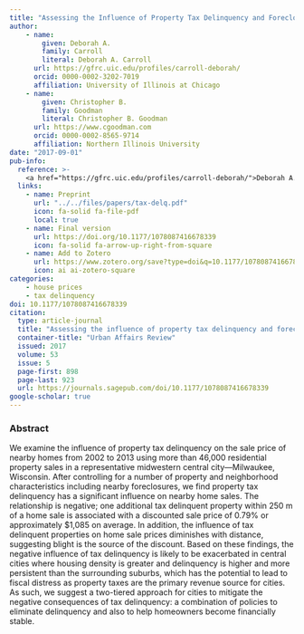 ```yaml
---
title: "Assessing the Influence of Property Tax Delinquency and Foreclosures on Residential Property Sales"
author: 
    - name: 
        given: Deborah A.
        family: Carroll
        literal: Deborah A. Carroll
      url: https://gfrc.uic.edu/profiles/carroll-deborah/
      orcid: 0000-0002-3202-7019
      affiliation: University of Illinois at Chicago
    - name: 
        given: Christopher B.
        family: Goodman
        literal: Christopher B. Goodman
      url: https://www.cgoodman.com
      orcid: 0000-0002-8565-9714
      affiliation: Northern Illinois University
date: "2017-09-01"
pub-info:
  reference: >-
    <a href="https://gfrc.uic.edu/profiles/carroll-deborah/">Deborah A. Carroll</a> and <strong>Christopher B. Goodman</strong> (2017) "Assessing the Influence of Property Tax Delinquency and Foreclosures on Residential Property Sales." <em>Urban Affairs Review</em> 53 (5): 898-923, doi: <a href="https://doi.org/10.1177/1078087416678339" target="_blank" rel="noopener noreferrer"><code>10.1177/1078087416678339</code></a>
  links:
    - name: Preprint
      url: "../../files/papers/tax-delq.pdf"
      icon: fa-solid fa-file-pdf
      local: true
    - name: Final version
      url: https://doi.org/10.1177/1078087416678339
      icon: fa-solid fa-arrow-up-right-from-square
    - name: Add to Zotero
      url: https://www.zotero.org/save?type=doi&q=10.1177/1078087416678339
      icon: ai ai-zotero-square
categories:
    - house prices
    - tax delinquency
doi: 10.1177/1078087416678339
citation:
  type: article-journal
  title: "Assessing the influence of property tax delinquency and foreclosures on residential property sales"
  container-title: "Urban Affairs Review"
  issued: 2017
  volume: 53
  issue: 5
  page-first: 898
  page-last: 923
  url: https://journals.sagepub.com/doi/10.1177/1078087416678339
google-scholar: true
---
```


### Abstract
We examine the influence of property tax delinquency on the sale price of nearby homes from 2002 to 2013 using more than 46,000 residential property sales in a representative midwestern central city—Milwaukee, Wisconsin. After controlling for a number of property and neighborhood characteristics including nearby foreclosures, we find property tax delinquency has a significant influence on nearby home sales. The relationship is negative; one additional tax delinquent property within 250 m of a home sale is associated with a discounted sale price of 0.79% or approximately $1,085 on average. In addition, the influence of tax delinquent properties on home sale prices diminishes with distance, suggesting blight is the source of the discount. Based on these findings, the negative influence of tax delinquency is likely to be exacerbated in central cities where housing density is greater and delinquency is higher and more persistent than the surrounding suburbs, which has the potential to lead to fiscal distress as property taxes are the primary revenue source for cities. As such, we suggest a two-tiered approach for cities to mitigate the negative consequences of tax delinquency: a combination of policies to eliminate delinquency and also to help homeowners become financially stable.
